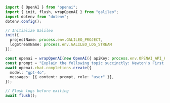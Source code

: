 ```typescript TypeScript
import { OpenAI } from "openai";
import { init, flush, wrapOpenAI } from "galileo";
import dotenv from "dotenv";
dotenv.config();

// Initialize Galileo
init({
  projectName: process.env.GALILEO_PROJECT,
  logStreamName: process.env.GALILEO_LOG_STREAM
});

const openai = wrapOpenAI(new OpenAI({ apiKey: process.env.OPENAI_API_KEY }));
const prompt = "Explain the following topic succinctly: Newton's First Law";
await openai.chat.completions.create({
  model: "gpt-4o",
  messages: [{ content: prompt, role: "user" }],
});

// Flush logs before exiting
await flush();
```
